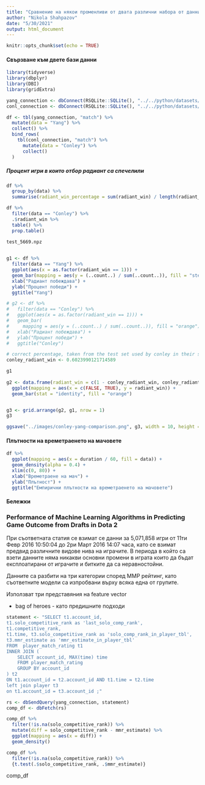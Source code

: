 ```yaml
---
title: "Сравнение на някои променливи от двата различни наборa от данни"
author: "Nikola Shahpazov"
date: "5/30/2021"
output: html_document
---
```


```r
knitr::opts_chunk$set(echo = TRUE)
```

#### Свързване към двете бази данни

```r
library(tidyverse)
library(dbplyr)
library(DBI)
library(gridExtra)
```

```r
yang_connection <- dbConnect(RSQLite::SQLite(), "../../python/datasets/db/dota.db")
conl_connection <- dbConnect(RSQLite::SQLite(), "../../python/datasets/db/dota2.db")

df <- tbl(yang_connection, "match") %>%
  mutate(data = "Yang") %>%
  collect() %>%
  bind_rows(
    tbl(conl_connection, "match") %>%
      mutate(data = "Conley") %>%
      collect()
  )
```

##### Процент игри в които отбор радиант са спечелили

```r
df %>%
  group_by(data) %>%
  summarise(radiant_win_percentage = sum(radiant_win) / length(radiant_win))

df %>%
  filter(data == "Conley") %>%
  .$radiant_win %>%
  table() %>%
  prop.table()

test_5669.npz
  
```


```r
g1 <- df %>%
  filter(data == "Yang") %>%
  ggplot(aes(x = as.factor(radiant_win == 1))) +
  geom_bar(mapping = aes(y = (..count..) / sum(..count..)), fill = "steelblue") +
  xlab("Радиант побеждава") +
  ylab("Процент победи") +
  ggtitle("Yang")

# g2 <- df %>%
#   filter(data == "Conley") %>%
#   ggplot(aes(x = as.factor(radiant_win == 1))) +
#   geom_bar(
#     mapping = aes(y = (..count..) / sum(..count..)), fill = "orange") +
#   xlab("Радиант побеждава") +
#   ylab("Процент победи") +
#   ggtitle("Conley")

# correct percentage, taken from the test set used by conley in their source code
conley_radiant_win <- 0.6023990121714589

g1
  
g2 <- data.frame(radiant_win = c(1 - conley_radiant_win, conley_radiant_win)) %>%
  ggplot(mapping = aes(x = c(FALSE, TRUE), y = radiant_win)) +
  geom_bar(stat = "identity", fill = "orange")


g3 <- grid.arrange(g2, g1, nrow = 1)
g3

ggsave("../images/conley-yang-comparison.png", g3, width = 10, height = 6)

```

#### Плътности на времетраенето на мачовете

```r
df %>%
  ggplot(mapping = aes(x = duration / 60, fill = data)) +
  geom_density(alpha = 0.4) +
  xlim(c(0, 80)) +
  xlab("Времетраене на мач") +
  ylab("Плътност") +
  ggtitle("Емпирични плътности на времетраенето на мачовете")
```

#### Бележки

### Performance of Machine Learning Algorithms in Predicting Game Outcome from Drafts in Dota 2

При съответната статия се взимат се данни за 5,071,858 игри от 11ти Февр 2016 10:50:04  до 2ри Март 2016 14:07 часа, като се взимат предвид различните видове нива на играчите.
В периода в който са взети данните няма никакви основни промени в играта които да бъдат експлоатирани от 
играчите и битките да са неравностойни.

Данните са разбити на три категории според ММР рейтинг, като съответните модели са изпробвани върху 
всяка една от групите.

Използват три представяния на feature vector

* bag of heroes - като предишните подходи


```r

statement <- "SELECT t1.account_id, 
t1.solo_competitive_rank as 'last_solo_comp_rank', 
t1.competitive_rank, 
t1.time, t3.solo_competitive_rank as 'solo_comp_rank_in_player_tbl',
t3.mmr_estimate as 'mmr_estimate_in_player_tbl'
FROM  player_match_rating t1
INNER JOIN (
    SELECT account_id, MAX(time) time
    FROM player_match_rating
    GROUP BY account_id
) t2
ON t1.account_id = t2.account_id AND t1.time = t2.time
left join player t3
on t1.account_id = t3.account_id ;"

rs <- dbSendQuery(yang_connection, statement)
comp_df <- dbFetch(rs)

comp_df %>%
  filter(!is.na(solo_competitive_rank)) %>%
  mutate(diff = solo_competitive_rank - mmr_estimate) %>%
  ggplot(mapping = aes(x = diff)) +
  geom_density()

comp_df %>%
  filter(!is.na(solo_competitive_rank)) %>%
  {t.test(.$solo_competitive_rank, .$mmr_estimate)}
```
comp_df




